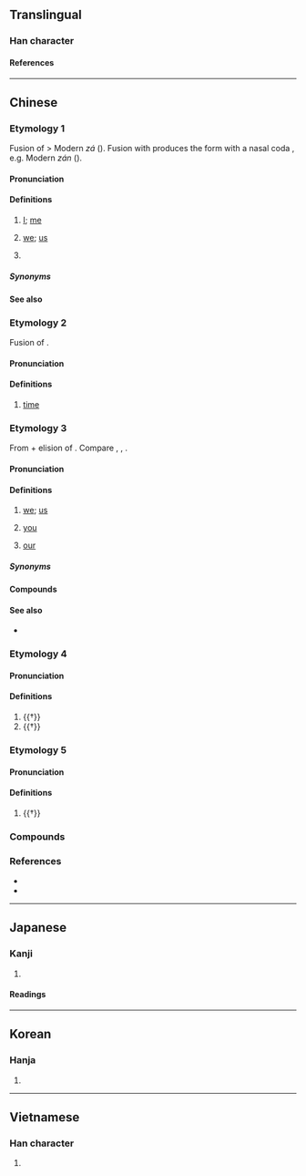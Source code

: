 {{also|偺}}
{{character info}}
==Translingual==
{{stroke order|strokes=9}}

===Han character===
{{Han char|rn=30|rad=口|as=06|sn=9|four=66000|canj=RHBU|ids=⿰口自}}

====References====
{{Han ref|kx=0187.070|dkj=03552|dj=0406.090|hdz=10618.060|uh=54B1}}

----

==Chinese==

===Etymology 1===
{{zh-forms|t2=喒|t3=偺|alt=𠴰,倃}}
Fusion of {{ltc-l|自家|self}} {{defdate|Song}} > Modern {{cog|cmn|-}} ''zá'' ({{zh-ref|Lü, 1984}}). Fusion with {{zh-l|們}} produces the form with a nasal coda {{defdate|Yuan}}, e.g. Modern {{cog|cmn|-}} ''zán'' ({{zh-ref|Norman, 1988}}).

====Pronunciation====
{{zh-pron
|m=zán,zá,1nb=standard in Mainland and Taiwan,2nb=standard in Taiwan,2nc=literary variant in Mainland
|m_note=zán - “I (dialectal); we; particle”; zá - “I (literary)”
|m-s=za2
|c=zaa1,zaa2,ze1
|c_note=zaa2, ze1 - rare
|c-t=
|g=
|h=pfs=cha
|j=za2
|md=cā
|mn=xm:cham/tw:cha
|mn-t=za1
|w=1tse
|x=
|ma=y
|cat=pron,part
}}

====Definitions====
{{zh-hanzi}}

# {{lb|zh|literary|or|dialectal}} [[I]]; [[me]]
# {{lb|zh|inclusive}} [[we]]; [[us]]
# {{lb|zh|literary}} {{non-gloss definition|A particle used after personal pronouns.}}

=====Synonyms=====
{{zh-dial|我}}
{{zh-dial|咱們}}

====See also====
{{cmn-personal pronouns}}

===Etymology 2===
Fusion of {{zh-m|早晚}}.

====Pronunciation====
{{zh-pron
|m=zan
|cat=
}}

====Definitions====
{{zh-hanzi}}

# {{lb|zh|dialectal|in compounds}} [[time]]
#: {{zh-x|這咱{zan}|now}}

===Etymology 3===
{{zh-forms|alt=俺,㑑,玌}}
From {{zh-l|儂|lâng|person; I, me}} + elision of {{zh-l|儂|tr=-}}. Compare {{zh-l|阮|gún, goán|we, us (exclusive)}}, {{zh-l|恁|lín|you (plural)}}, {{zh-l|𪜶|tr=in|they, them}}.

====Pronunciation====
{{zh-pron
|mn=ml,tw,sg,pn,ph:lán/ph:nán
|mn-t=nang2
|cat=pron,det
}}

====Definitions====
{{zh-hanzi}} {{tlb|zh|Min Nan}}

# {{lb|zh|inclusive}} [[we]]; [[us]]
# {{lb|zh|polite}} [[you]]
# {{lb|zh|inclusive}} [[our]]

=====Synonyms=====
{{zh-dial|咱們}}

====Compounds====
{{zh-der|咱人|咱人話}}

====See also====
* {{qualifier|Min Nan|exclusive}} {{zh-l|阮|[[gún]], [[goán]]}}

===Etymology 4===
{{zh-forms}}

====Pronunciation====
{{zh-pron
|m=zá
|cat=part
}}

====Definitions====
{{zh-hanzi}}

# {{†}} {{n-g|Sentence-final modal particle for the imperative mood, similar to {{zh-l|吧}}.}}
# {{†}} {{n-g|Sentence-final modal particle for the declarative mood.}}

===Etymology 5===
{{zh-forms}}

====Pronunciation====
{{zh-pron
|m=zǎ
|cat=adv
}}

====Definitions====
{{zh-hanzi}}

# {{†}} {{zh-alt-form|咋|[[how]]}}

===Compounds===
{{zh-der|咱們|咱家|呋咱|不咱|俺咱|咱個|咱各|咱彼各|咱每|我咱|這咱|那咱|那咱晚}}

===References===
* {{thcwd|4792}}
* {{thcwda|325}}

{{zh-cat|Beginning}}

----

==Japanese==

===Kanji===
{{ja-kanji|rs=口06}}

# {{rfdef|ja|sort=口06}}

====Readings====
{{ja-readings
|goon=さち, しゃ
|kanon=さつ, さ
|kun=われ-
}}

----

==Korean==

===Hanja===
{{ko-hanja|hangeul=[[찰]], [[차]]|rv=chal, cha|mr=ch'al, ch'a}}

# {{rfdef|ko|sort=口06}}

----

==Vietnamese==

===Han character===
{{vi-readings|reading=cha, ta|rs=口06}}

# {{han tu form of|ta|[[I]]; [[me]]; [[we]]; [[us]]}}